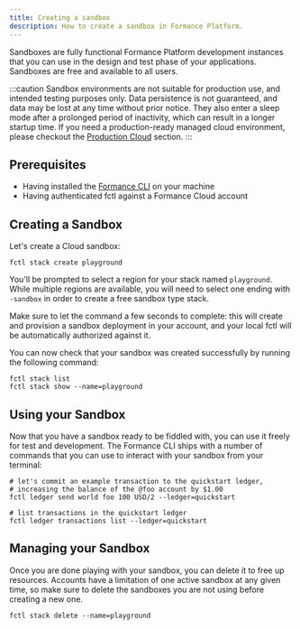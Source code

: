 ```yaml
---
title: Creating a sandbox
description: How to create a sandbox in Formance Platform.
---
```


Sandboxes are fully functional Formance Platform development instances that you can use in the design and test phase of your applications. Sandboxes are free and available to all users.

:::caution
Sandbox environments are not suitable for production use, and intended testing purposes only. Data persistence is not guaranteed, and data may be lost at any time without prior notice. They also enter a sleep mode after a prolonged period of inactivity, which can result in a longer startup time. If you need a production-ready managed cloud environment, please checkout the [Production Cloud](/v1.10/deployment/introduction) section.
:::


## Prerequisites

* Having installed the [Formance CLI](/v1.10/getting-started/fctl-quick-start) on your machine
* Having authenticated fctl against a Formance Cloud account

## Creating a Sandbox

Let's create a Cloud sandbox:

```shell
fctl stack create playground
```

You'll be prompted to select a region for your stack named `playground`. While multiple regions are available, you will need to select one ending with `-sandbox` in order to create a free sandbox type stack.

Make sure to let the command a few seconds to complete: this will create and provision a sandbox deployment in your account, and your local fctl will be automatically authorized against it.

You can now check that your sandbox was created successfully by running the following command:

```shell
fctl stack list
fctl stack show --name=playground
```

## Using your Sandbox

Now that you have a sandbox ready to be fiddled with, you can use it freely for test and development. The Formance CLI ships with a number of commands that you can use to interact with your sandbox from your terminal:

```shell
# let's commit an example transaction to the quickstart ledger,
# increasing the balance of the @foo account by $1.00
fctl ledger send world foo 100 USD/2 --ledger=quickstart

# list transactions in the quickstart ledger
fctl ledger transactions list --ledger=quickstart
```

## Managing your Sandbox

Once you are done playing with your sandbox, you can delete it to free up resources. Accounts have a limitation of one active sandbox at any given time, so make sure to delete the sandboxes you are not using before creating a new one.

```shell
fctl stack delete --name=playground
```
